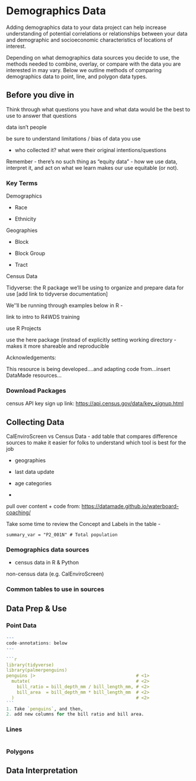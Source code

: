 # Demographics Data

Adding demographics data to your data project can help increase understanding of potential correlations or relationships between your data and demographic and socioeconomic characteristics of locations of interest.

Depending on what demographics data sources you decide to use, the methods needed to combine, overlay, or compare with the data you are interested in may vary. Below we outline methods of comparing demographics data to point, line, and polygon data types.

## Before you dive in

Think through what questions you have and what data would be the best to use to answer that questions

data isn't people

be sure to understand limitations / bias of data you use

-   who collected it? what were their original intentions/questions

::: callout-important
Remember - there's no such thing as "equity data" - how we use data, interpret it, and act on what we learn makes our use equitable (or not).
:::

### Key Terms

Demographics

-   Race

-   Ethnicity

Geographies

-   Block

-   Block Group

-   Tract

Census Data

Tidyverse: the R package we'll be using to organize and prepare data for use \[add link to tidyverse documentation\]

We''ll be running through examples below in R -

link to intro to R4WDS training

use R Projects

use the here package (instead of explicitly setting working directory - makes it more shareable and reproducible

Acknowledgements:

This resource is being developed....and adapting code from...insert DataMade resources...

### Download Packages

census API key sign up link: <https://api.census.gov/data/key_signup.html>

## Collecting Data

CalEnviroScreen vs Census Data - add table that compares difference sources to make it easier for folks to understand which tool is best for the job

-   geographies

-   last data update

-   age categories

-   

pull over content + code from: <https://datamade.github.io/waterboard-coaching/>

Take some time to review the Concept and Labels in the table -

```         
summary_var = "P2_001N" # Total population
```

### Demographics data sources

-   census data in R & Python

non-census data (e.g. CalEnviroScreen)

### Common tables to use in sources

## Data Prep & Use

### Point Data

```` r
---
code-annotations: below
---

```r
library(tidyverse)
library(palmerpenguins)
penguins |>                                      # <1>
  mutate(                                        # <2>
    bill_ratio = bill_depth_mm / bill_length_mm, # <2>
    bill_area  = bill_depth_mm * bill_length_mm  # <2>
  )                                              # <2>
```
1. Take `penguins`, and then,
2. add new columns for the bill ratio and bill area.
````

### Lines

``` python
```

### Polygons

## Data Interpretation
